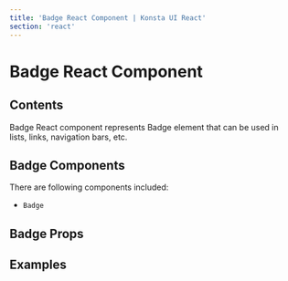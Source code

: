 ```yaml
---
title: 'Badge React Component | Konsta UI React'
section: 'react'
---
```



# Badge React Component

## Contents

Badge React component represents Badge element that can be used in lists, links, navigation bars, etc.

## Badge Components

There are following components included:

- `Badge`

## Badge Props

<BadgeProps />

## Examples

<BadgeExample />

